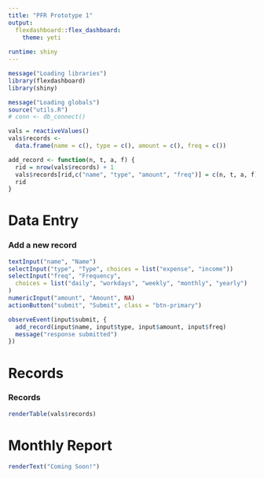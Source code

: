 ```yaml
---
title: "PFR Prototype 1"
output:
  flexdashboard::flex_dashboard:
    theme: yeti
    
runtime: shiny
---
```


```r
message("Loading libraries")
library(flexdashboard)
library(shiny)

message("Loading globals")
source("utils.R")
# conn <- db_connect()

vals = reactiveValues()
vals$records <-
  data.frame(name = c(), type = c(), amount = c(), freq = c())

add_record <- function(n, t, a, f) {
  rid = nrow(vals$records) + 1
  vals$records[rid,c("name", "type", "amount", "freq")] = c(n, t, a, f)
  rid
}

```

Data Entry {.sidebar data-width=300}
=====================================================================

### Add a new record

```r
textInput("name", "Name")
selectInput("type", "Type", choices = list("expense", "income"))
selectInput("freq", "Frequency",
  choices = list("daily", "workdays", "weekly", "monthly", "yearly")
)
numericInput("amount", "Amount", NA)
actionButton("submit", "Submit", class = "btn-primary")

observeEvent(input$submit, {
  add_record(input$name, input$type, input$amount, input$freq)
  message("response submitted")
})
```

Records
=====================================================================

### Records

```r
renderTable(vals$records)
```

Monthly Report
=====================================================================

```r
renderText("Coming Soon!")
```

